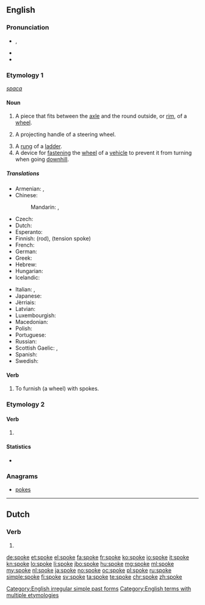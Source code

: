 {{also|spöke}}
==English==

===Pronunciation===
* {{enPR|spōk}}, {{IPA|/spəʊk/}}
* {{audio|en-us-spoke.ogg|Audio (US)}}
* {{rhymes|əʊk}}

===Etymology 1===
{{etyl|ang|en}} ''[[spaca]]''

====Noun====
{{wikipedia}}
{{en-noun}}

# A piece that fits between the [[axle]] and the round outside, or [[rim]], of a [[wheel]].
# {{context|nautical|lang=en}} A projecting handle of a steering wheel.
# A [[rung]] of a [[ladder]].
# A device for [[fasten]]ing the [[wheel]] of a [[vehicle]] to prevent it from turning when going [[downhill]].

=====Translations=====
{{trans-top|part of a wheel}}
* Armenian: {{t|hy|անվաճաղ|tr=anvač̣aġ}},  {{t|hy|ճաղ|tr=č̣aġ}}
* Chinese:
*: Mandarin: {{t|cmn|輻條|sc=Hani}},  {{t+|cmn|辐条|tr=fútiáo|sc=Hani}}
* Czech: {{t|cs|paprsek|m}}
* Dutch: {{t+|nl|spaak|m|f}}
* Esperanto: {{t|eo|spoko}}
* Finnish: {{t+|fi|puola}} (rod), {{t+|fi|pinna}} (tension spoke)
* French: {{t+|fr|rayon|m}}
* German: {{t+|de|Speiche}}
* Greek: {{t+|el|ακτίνα|f|tr=aktína|sc=Grek}}
* Hebrew: {{t+|he|זק|m}}
* Hungarian: {{t+|hu|küllő}}
* Icelandic: {{t|is|spæll|m}}
{{trans-mid}}
* Italian: {{t+|it|raggio}}, {{qualifier|colloquial}} {{t+|it|razzo|m}}
* Japanese: {{t|ja|スポーク|tr=supōku}}
* Jèrriais: {{t|roa-jer|rai|m}}
* Latvian: {{t|lv|spieķis|m}}
* Luxembourgish: {{t|lb|Speech|f}}
* Macedonian: {{t|mk|спица|f|tr=spíca}}
* Polish: {{t+|pl|szprycha|f}}
* Portuguese: {{t+|pt|raio|m}}
* Russian: {{t+|ru|спица|f|tr=spíca}}
* Scottish Gaelic: {{t|gd|bas|f}}, {{t|gd|spòg|f}}
* Spanish: {{t+|es|rayo|m}}
* Swedish: {{t+|sv|eker}}
{{trans-bottom}}

====Verb====
{{en-verb|spok|es}}

# {{context|transitive|lang=en}} To furnish (a wheel) with spokes.

===Etymology 2===

====Verb====
{{head|en|verb form}}

# {{en-simple past of|speak}}

====Statistics====
* {{rank|idea|reached|appeared|461|spoke|strange|force|character}}

===Anagrams===
* [[pokes]]

[[Category:English irregular simple past forms]]
[[Category:English terms with multiple etymologies]]

----

==Dutch==

===Verb===
{{nl-verb-form}}

# {{nl-verb form of|n=sg|t=pres|m=subj|spoken}}

[[de:spoke]]
[[et:spoke]]
[[el:spoke]]
[[fa:spoke]]
[[fr:spoke]]
[[ko:spoke]]
[[io:spoke]]
[[it:spoke]]
[[kn:spoke]]
[[lo:spoke]]
[[li:spoke]]
[[jbo:spoke]]
[[hu:spoke]]
[[mg:spoke]]
[[ml:spoke]]
[[my:spoke]]
[[nl:spoke]]
[[ja:spoke]]
[[no:spoke]]
[[oc:spoke]]
[[pl:spoke]]
[[ru:spoke]]
[[simple:spoke]]
[[fi:spoke]]
[[sv:spoke]]
[[ta:spoke]]
[[te:spoke]]
[[chr:spoke]]
[[zh:spoke]]